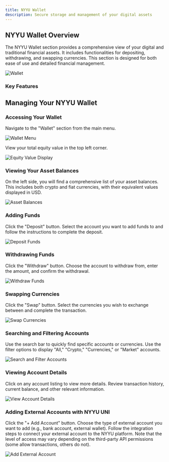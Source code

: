 ```yaml
---
title: NYYU Wallet
description: Secure storage and management of your digital assets
---
```



## NYYU Wallet Overview

The NYYU Wallet section provides a comprehensive view of your digital and traditional financial assets. It includes functionalities for depositing, withdrawing, and swapping currencies. This section is designed for both ease of use and detailed financial management.

![Wallet](/img/Wallet.png)

### Key Features

<Cards>
<Card title="Equity Value Display" description="Shows the total value of all assets in both BTC and USD, providing a quick snapshot of your overall portfolio value" />
<Card title="Deposit, Withdraw, Swap" description="Add funds, transfer funds out, or exchange one type of currency for another" />
<Card title="Search Functionality" description="Quickly find specific accounts or currencies with the search bar and filter options" />
<Card title="Account Listings" description="Displays all your accounts, both crypto and fiat, with current balances and equivalent USD values" />
<Card title="Account Summary Cards" description="Separate sections for various wallets and accounts, including Crypto Wallets, Currency Accounts, and NYYU Accounts" />
<Card title="NYYU UNI - Unified Financial Data" description="Integrate external accounts from other banks or supported wallets with varying levels of API permissions" />
</Cards>

## Managing Your NYYU Wallet

### Accessing Your Wallet

Navigate to the "Wallet" section from the main menu.

![Wallet Menu](/img/WalletMenu.png)

View your total equity value in the top left corner.

![Equity Value Display](/img/EquityValueDisplay.png)

### Viewing Your Asset Balances

On the left side, you will find a comprehensive list of your asset balances. This includes both crypto and fiat currencies, with their equivalent values displayed in USD.

![Asset Balances](/img/AssetBalances.png)

### Adding Funds

Click the "Deposit" button. Select the account you want to add funds to and follow the instructions to complete the deposit.

![Deposit Funds](/img/DepositFunds.png)

### Withdrawing Funds

Click the "Withdraw" button. Choose the account to withdraw from, enter the amount, and confirm the withdrawal.

![Withdraw Funds](/img/WithdrawFunds.png)

### Swapping Currencies

Click the "Swap" button. Select the currencies you wish to exchange between and complete the transaction.

![Swap Currencies](/img/SwapCurrencies.png)

### Searching and Filtering Accounts

Use the search bar to quickly find specific accounts or currencies. Use the filter options to display "All," "Crypto," "Currencies," or "Market" accounts.

![Search and Filter Accounts](/img/SearchandFilterAccounts.png)

### Viewing Account Details

Click on any account listing to view more details. Review transaction history, current balance, and other relevant information.

![View Account Details](/img/ViewAccountDetails.png)

### Adding External Accounts with NYYU UNI

Click the "+ Add Account" button. Choose the type of external account you want to add (e.g., bank account, external wallet). Follow the integration steps to connect your external account to the NYYU platform. Note that the level of access may vary depending on the third-party API permissions (some allow transactions, others do not).

![Add External Account](/img/AddExternalAccount.png)
